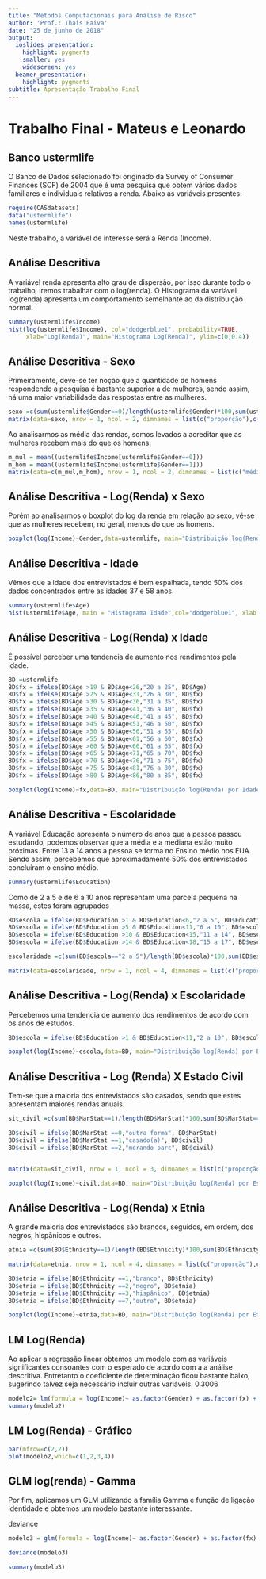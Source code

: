 ```yaml
---
title: "Métodos Computacionais para Análise de Risco"
author: 'Prof.: Thais Paiva'
date: "25 de junho de 2018"
output:
  ioslides_presentation:
    highlight: pygments
    smaller: yes
    widescreen: yes
  beamer_presentation:
    highlight: pygments
subtitle: Apresentação Trabalho Final
---
```



# Trabalho Final - Mateus e Leonardo


## Banco ustermlife

O Banco de Dados selecionado foi originado da Survey of Consumer Finances (SCF) de 2004 que é uma pesquisa que obtem vários dados familiares e individuais relativos a renda. Abaixo as variáveis presentes:

```r
require(CASdatasets)
data("ustermlife")
names(ustermlife)

```

Neste trabalho, a variável de interesse será a Renda (Income).

## Análise Descritiva

A variável renda apresenta alto grau de dispersão, por isso durante todo o trabalho, iremos trabalhar com o log(renda).
O Histograma da variável log(renda) apresenta um comportamento semelhante ao da distribuição normal.

```r
summary(ustermlife$Income)
hist(log(ustermlife$Income), col="dodgerblue1", probability=TRUE,
     xlab="Log(Renda)", main="Histograma Log(Renda)", ylim=c(0,0.4))

```

## Análise Descritiva - Sexo


Primeiramente, deve-se ter noção que a quantidade de homens respondendo a pesquisa é bastante superior a de mulheres, sendo assim, há uma maior variabilidade das respostas entre as mulheres. 

```r

sexo =c(sum(ustermlife$Gender==0)/length(ustermlife$Gender)*100,sum(ustermlife$Gender==1)/length(ustermlife$Gender)*100)
matrix(data=sexo, nrow = 1, ncol = 2, dimnames = list(c("proporção"),c("mulheres","homens")))


```

Ao analisarmos as média das rendas, somos levados a acreditar que as mulheres recebem mais do que os homens.

```r

m_mul = mean((ustermlife$Income[ustermlife$Gender==0]))
m_hom = mean((ustermlife$Income[ustermlife$Gender==1]))
matrix(data=c(m_mul,m_hom), nrow = 1, ncol = 2, dimnames = list(c("média renda"),c("mulheres","homens")))

```

## Análise Descritiva - Log(Renda) x Sexo

Porém ao analisarmos o boxplot do log da renda em relação ao sexo, vê-se que as mulheres recebem, no geral, menos do que os homens.

```r

boxplot(log(Income)~Gender,data=ustermlife, main="Distribuição log(Renda) por Sexo",	xlab="Sexo", ylab="Log(Renda)")

```


## Análise Descritiva - Idade

Vêmos que a idade dos entrevistados é bem espalhada, tendo 50% dos dados concentrados entre as idades 37 e 58 anos.

```r
summary(ustermlife$Age)
hist(ustermlife$Age, main = "Histograma Idade",col="dodgerblue1", xlab = "Idade")
```

## Análise Descritiva - Log(Renda) x Idade
É possível perceber uma tendencia de aumento nos rendimentos pela idade.
```r

BD =ustermlife
BD$fx = ifelse(BD$Age >19 & BD$Age<26,"20 a 25", BD$Age)
BD$fx = ifelse(BD$Age >25 & BD$Age<31,"26 a 30", BD$fx)
BD$fx = ifelse(BD$Age >30 & BD$Age<36,"31 a 35", BD$fx)
BD$fx = ifelse(BD$Age >35 & BD$Age<41,"36 a 40", BD$fx)
BD$fx = ifelse(BD$Age >40 & BD$Age<46,"41 a 45", BD$fx)
BD$fx = ifelse(BD$Age >45 & BD$Age<51,"46 a 50", BD$fx)
BD$fx = ifelse(BD$Age >50 & BD$Age<56,"51 a 55", BD$fx)
BD$fx = ifelse(BD$Age >55 & BD$Age<61,"56 a 60", BD$fx)
BD$fx = ifelse(BD$Age >60 & BD$Age<66,"61 a 65", BD$fx)
BD$fx = ifelse(BD$Age >65 & BD$Age<71,"65 a 70", BD$fx)
BD$fx = ifelse(BD$Age >70 & BD$Age<76,"71 a 75", BD$fx)
BD$fx = ifelse(BD$Age >75 & BD$Age<81,"76 a 80", BD$fx)
BD$fx = ifelse(BD$Age >80 & BD$Age<86,"80 a 85", BD$fx)

boxplot(log(Income)~fx,data=BD, main="Distribuição log(Renda) por Idade",	xlab="Faixa Etária", ylab="Log(Renda)")
```

## Análise Descritiva - Escolaridade

A variável Educação apresenta o número de anos que a pessoa passou estudando, podemos observar que a média e a mediana estão muito próximas.
Entre 13 a 14 anos a pessoa se forma no Ensino médio nos EUA. Sendo assim, percebemos que aproximadamente 50% dos entrevistados concluíram o ensino médio.

```r
summary(ustermlife$Education)
```

Como de 2 a 5 e de 6 a 10 anos representam uma parcela pequena na massa, estes foram agrupados

```r


BD$escola = ifelse(BD$Education >1 & BD$Education<6,"2 a 5", BD$Education)
BD$escola = ifelse(BD$Education >5 & BD$Education<11,"6 a 10", BD$escola)
BD$escola = ifelse(BD$Education >10 & BD$Education<15,"11 a 14", BD$escola)
BD$escola = ifelse(BD$Education >14 & BD$Education<18,"15 a 17", BD$escola)

escolaridade =c(sum(BD$escola=="2 a 5")/length(BD$escola)*100,sum(BD$escola=="6 a 10")/length(BD$escola)*100,sum(BD$escola=="11 a 14")/length(BD$escola)*100,sum(BD$escola=="15 a 17")/length(BD$escola)*100)

matrix(data=escolaridade, nrow = 1, ncol = 4, dimnames = list(c("proporção"),c("2 a 5","6 a 10", "11 a 14", "15 a 17")))

```

## Análise Descritiva - Log(Renda) x Escolaridade

Percebemos uma tendencia de aumento dos rendimentos de acordo com os anos de estudos.

```r


BD$escola = ifelse(BD$Education >1 & BD$Education<11,"2 a 10", BD$escola)

boxplot(log(Income)~escola,data=BD, main="Distribuição log(Renda) por Escolaridade",	xlab="Anos Estudados", ylab="Log(Renda)")


```

## Análise Descritiva - Log (Renda) X Estado Civil
Tem-se que a maioria dos entrevistados são casados, sendo que estes apresentam maiores rendas anuais. 

```r

sit_civil =c(sum(BD$MarStat==1)/length(BD$MarStat)*100,sum(BD$MarStat==2)/length(BD$MarStat)*100,sum(BD$MarStat==0)/length(BD$MarStat)*100)

BD$civil = ifelse(BD$MarStat ==0,"outra forma", BD$MarStat)
BD$civil = ifelse(BD$MarStat ==1,"casado(a)", BD$civil)
BD$civil = ifelse(BD$MarStat ==2,"morando parc", BD$civil)


matrix(data=sit_civil, nrow = 1, ncol = 3, dimnames = list(c("proporção"),c("casado(a)", "morando com o parceiro(a)","outra forma")))

boxplot(log(Income)~civil,data=BD, main="Distribuição log(Renda) por Estado Civil",	xlab="Estado Civil", ylab="Log(Renda)")

```


## Análise Descritiva - Log(Renda) x Etnia

A grande maioria dos entrevistados são brancos, seguidos, em ordem, dos negros, hispânicos e outros.

```r

etnia =c(sum(BD$Ethnicity==1)/length(BD$Ethnicity)*100,sum(BD$Ethnicity==2)/length(BD$Ethnicity)*100,sum(BD$Ethnicity==3)/length(BD$Ethnicity)*100, sum(BD$Ethnicity==7)/length(BD$Ethnicity)*100)

matrix(data=etnia, nrow = 1, ncol = 4, dimnames = list(c("proporção"),c("brancos", "negros","hispânicos","outros")))

BD$etnia = ifelse(BD$Ethnicity ==1,"branco", BD$Ethnicity)
BD$etnia = ifelse(BD$Ethnicity ==2,"negro", BD$etnia)
BD$etnia = ifelse(BD$Ethnicity ==3,"hispânico", BD$etnia)
BD$etnia = ifelse(BD$Ethnicity ==7,"outro", BD$etnia)

boxplot(log(Income)~etnia,data=BD, main="Distribuição log(Renda) por Etnia",	xlab="Etnia", ylab="Log(Renda)")


```

## LM Log(Renda)

Ao aplicar a regressão linear obtemos um modelo com as variáveis significantes consoantes com o esperado de acordo com a a análise descritiva. Entretanto o coeficiente de determinação ficou bastante baixo, sugerindo talvez seja necessário incluir outras variáveis. <span class="green2"> 0.3006</span>

```r

modelo2= lm(formula = log(Income)~ as.factor(Gender) + as.factor(fx) + as.factor(civil) + as.factor(etnia) + as.factor(escola) ,data = BD)
summary(modelo2)


```

## LM Log(Renda) - Gráfico

```r

par(mfrow=c(2,2))
plot(modelo2,which=c(1,2,3,4))
```

## GLM log(renda) - Gamma

Por fim, aplicamos um GLM utilizando a família Gamma e função de ligação identidade e obtemos um modelo bastante interessante.

<span class="green2">deviance</span>

```r
modelo3 = glm(formula = log(Income)~ as.factor(Gender) + as.factor(fx) + as.factor(civil) + as.factor(etnia) + as.factor(escola), family = Gamma(link = "identity"), data = BD)

deviance(modelo3)

```

```r


summary(modelo3)

```